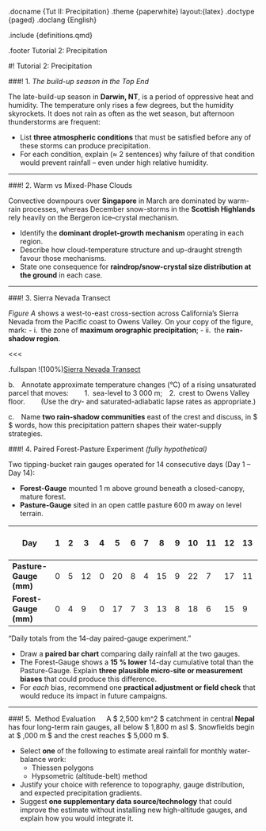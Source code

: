 .docname      {Tut II: Precipitation}
.theme        {paperwhite} layout:{latex}
.doctype      {paged}
.doclang      {English}

.include {definitions.qmd}

.footer
    Tutorial 2: Precipitation

#! Tutorial 2: Precipitation

###! 1. *The build-up season in the Top End*

The late-build-up season in **Darwin, NT**, is a period of oppressive heat and humidity. The temperature only rises a few degrees, but the humidity skyrockets. It does not rain as often as the wet season, but afternoon thunderstorms are frequent:

- List **three atmospheric conditions** that must be satisfied before any of these storms can produce precipitation.
- For each condition, explain (≈ 2 sentences) why failure of that condition would prevent rainfall – even under high relative humidity.

---

###! 2. Warm vs Mixed-Phase Clouds

Convective downpours over **Singapore** in March are dominated by warm-rain processes, whereas December snow-storms in the **Scottish Highlands** rely heavily on the Bergeron ice–crystal mechanism.

- Identify the **dominant droplet-growth mechanism** operating in each region.
- Describe how cloud-temperature structure and up-draught strength favour those mechanisms.
- State one consequence for **raindrop/snow-crystal size distribution at the ground** in each case.

---

###! 3. Sierra Nevada Transect

*Figure A* shows a west-to-east cross-section across California’s Sierra Nevada from the Pacific coast to Owens Valley. On your copy of the figure, mark:
- i. the zone of **maximum orographic precipitation**;
- ii. the **rain-shadow region**.

<<<

.fullspan
    !(100%)[Sierra Nevada Transect](image/internet_googlemaps_sierraNevada.png "Sierra Nevada Transect on Google Earth")

b. Annotate approximate temperature changes (°C) of a rising unsaturated parcel that moves:
  1. sea-level to 3 000 m; 2. crest to Owens Valley floor.
  (Use the dry- and saturated-adiabatic lapse rates as appropriate.)

c. Name **two rain-shadow communities** east of the crest and discuss, in  $ \approx 100 $ words, how this precipitation pattern shapes their water-supply strategies.


###! 4. Paired Forest-Pasture Experiment  *(fully hypothetical)*

Two tipping-bucket rain gauges operated for 14 consecutive days (Day 1 – Day 14):

* **Forest-Gauge** mounted 1 m above ground beneath a closed-canopy, mature forest.
* **Pasture-Gauge** sited in an open cattle pasture 600 m away on level terrain.

| Day | 1 | 2 | 3 | 4 | 5 | 6 | 7 | 8 | 9 | 10 | 11 | 12 | 13 | 14 | **Σ 14-d** |
|-----|---|---|---|---|---|---|---|---|---|----|----|----|----|----|-----------|
| **Pasture-Gauge (mm)** | 0 | 5 | 12 | 0 | 20 | 8 | 4 | 15 | 9 | 22 | 7 | 17 | 11 | 10 | **140 mm** |
| **Forest-Gauge (mm)**  | 0 | 4 | 9 | 0 | 17 | 7 | 3 | 13 | 8 | 18 | 6 | 15 | 9 | 10 | **119 mm** |
"Daily totals from the 14-day paired-gauge experiment."

- Draw a **paired bar chart** comparing daily rainfall at the two gauges.
- The Forest-Gauge shows a **15 % lower** 14-day cumulative total than the Pasture-Gauge. Explain **three plausible micro-site or measurement biases** that could produce this difference.
- For *each* bias, recommend one **practical adjustment or field check** that would reduce its impact in future campaigns.


---

###! 5. Method Evaluation  
A $ 2,500\ km^2 $ catchment in central **Nepal** has four long-term rain gauges, all below $ 1,800\ m\ asl $.  Snowfields begin at $ \approx 3,000 m $ and the crest reaches $ 5,000 m $.

- Select **one** of the following to estimate areal rainfall for monthly water-balance work:
    - Thiessen polygons
    - Hypsometric (altitude-belt) method
- Justify your choice with reference to topography, gauge distribution, and expected precipitation gradients.
- Suggest **one supplementary data source/technology** that could improve the estimate without installing new high-altitude gauges, and explain how you would integrate it.
